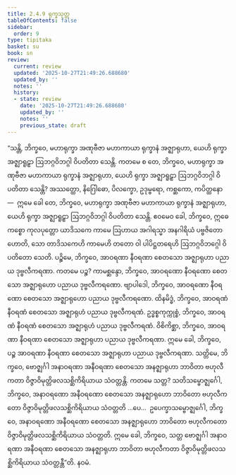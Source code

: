 ```yaml
---
title: 2.4.9 ရုက္ခသုတ္တ
tableOfContents: false
sidebar:
  order: 9
type: tipitaka
basket: su
book: sn
review:
  current: review
  updated: '2025-10-27T21:49:26.688680'
  updated_by: ''
  notes: ''
  history:
  - state: review
    date: '2025-10-27T21:49:26.688680'
    updated_by: ''
    notes: ''
    previous_state: draft
---
```



<ReviewStatus review={frontmatter.review} showDetails={true} />

<HypothesisAnnotation frontmatter={frontmatter} />

<DynamicBreadcrumb />

<Division number="220" book="sn" e="ch" v="18" p="310">

<Paragraph number="521" book="sn">
“သန္တိ, ဘိက္ခဝေ, မဟာရုက္ခာ အဏုဗီဇာ မဟာကာယာ ရုက္ခာနံ အဇ္ဈာရုဟာ, ယေဟိ ရုက္ခာ အဇ္ဈာရူဠှာ ဩဘဂ္ဂဝိဘဂ္ဂါ ဝိပတိတာ သေန္တိ. ကတမေ စ တေ, ဘိက္ခဝေ, မဟာရုက္ခာ အဏုဗီဇာ မဟာကာယာ ရုက္ခာနံ အဇ္ဈာရုဟာ, ယေဟိ ရုက္ခာ အဇ္ဈာရူဠှာ ဩဘဂ္ဂဝိဘဂ္ဂါ ဝိပတိတာ သေန္တိ? အဿတ္ထော, နိဂြေါဓော, ပိလက္ခော, ဥဒုမ္ဗရော, ကစ္ဆကော, ကပိတ္ထနော—  ဣမေ ခေါ တေ, ဘိက္ခဝေ, မဟာရုက္ခာ အဏုဗီဇာ မဟာကာယာ ရုက္ခာနံ အဇ္ဈာရုဟာ, ယေဟိ ရုက္ခာ အဇ္ဈာရူဠှာ ဩဘဂ္ဂဝိဘဂ္ဂါ ဝိပတိတာ သေန္တိ. ဧဝမေဝ ခေါ, ဘိက္ခဝေ, ဣဓေကစ္စော ကုလပုတ္တော ယာဒိသကေ ကာမေ ဩဟာယ အဂါရသ္မာ အနဂါရိယံ ပဗ္ဗဇိတော ဟောတိ, သော တာဒိသကေဟိ ကာမေဟိ တတော ဝါ ပါပိဋ္ဌတရေဟိ ဩဘဂ္ဂဝိဘဂ္ဂေါ ဝိပတိတော သေတိ.
</Paragraph>

<Paragraph number="522" book="sn">
ပဉ္စိမေ, ဘိက္ခဝေ, အာဝရဏာ နီဝရဏာ စေတသော အဇ္ဈာရုဟာ ပညာယ ဒုဗ္ဗလီကရဏာ. ကတမေ ပဉ္စ? ကာမစ္ဆန္ဒော, ဘိက္ခဝေ, အာဝရဏော နီဝရဏော စေတသော အဇ္ဈာရုဟော ပညာယ ဒုဗ္ဗလီကရဏော. ဗျာပါဒေါ, ဘိက္ခဝေ, အာဝရဏော နီဝရဏော စေတသော အဇ္ဈာရုဟော ပညာယ ဒုဗ္ဗလီကရဏော. ထိနမိဒ္ဓံ, ဘိက္ခဝေ, အာဝရဏံ နီဝရဏံ စေတသော အဇ္ဈာရုဟံ ပညာယ ဒုဗ္ဗလီကရဏံ. ဥဒ္ဓစ္စကုက္ကုစ္စံ, ဘိက္ခဝေ, အာဝရဏံ နီဝရဏံ စေတသော အဇ္ဈာရုဟံ ပညာယ ဒုဗ္ဗလီကရဏံ. ဝိစိကိစ္ဆာ, ဘိက္ခဝေ, အာဝရဏာ နီဝရဏာ စေတသော အဇ္ဈာရုဟာ ပညာယ ဒုဗ္ဗလီကရဏာ. ဣမေ ခေါ, ဘိက္ခဝေ, ပဉ္စ အာဝရဏာ နီဝရဏာ စေတသော အဇ္ဈာရုဟာ ပညာယ ဒုဗ္ဗလီကရဏာ.
</Paragraph>

<Paragraph number="523" book="sn">
သတ္တိမေ, ဘိက္ခဝေ, ဗောဇ္ဈင်္ဂါ အနာဝရဏာ အနီဝရဏာ စေတသော အနဇ္ဈာရုဟာ ဘာဝိတာ ဗဟုလီကတာ ဝိဇ္ဇာဝိမုတ္တိဖလသစ္ဆိကိရိယာယ သံဝတ္တန္တိ. ကတမေ သတ္တ? သတိသမ္ဗောဇ္ဈင်္ဂေါ, ဘိက္ခဝေ, အနာဝရဏော အနီဝရဏော စေတသော အနဇ္ဈာရုဟော ဘာဝိတော ဗဟုလီကတော ဝိဇ္ဇာဝိမုတ္တိဖလသစ္ဆိကိရိယာယ သံဝတ္တတိ …ပေ…  ဥပေက္ခာသမ္ဗောဇ္ဈင်္ဂေါ, ဘိက္ခဝေ, အနာဝရဏော အနီဝရဏော စေတသော အနဇ္ဈာရုဟော ဘာဝိတော ဗဟုလီကတော ဝိဇ္ဇာဝိမုတ္တိဖလသစ္ဆိကိရိယာယ သံဝတ္တတိ. ဣမေ ခေါ, ဘိက္ခဝေ, သတ္တ ဗောဇ္ဈင်္ဂါ အနာဝရဏာ အနီဝရဏာ စေတသော အနဇ္ဈာရုဟာ ဘာဝိတာ ဗဟုလီကတာ ဝိဇ္ဇာဝိမုတ္တိဖလသစ္ဆိကိရိယာယ သံဝတ္တန္တီ”တိ.

</Paragraph>
</Division>

<Paragraph number="524" type="center" book="sn">
နဝမံ.
</Paragraph>